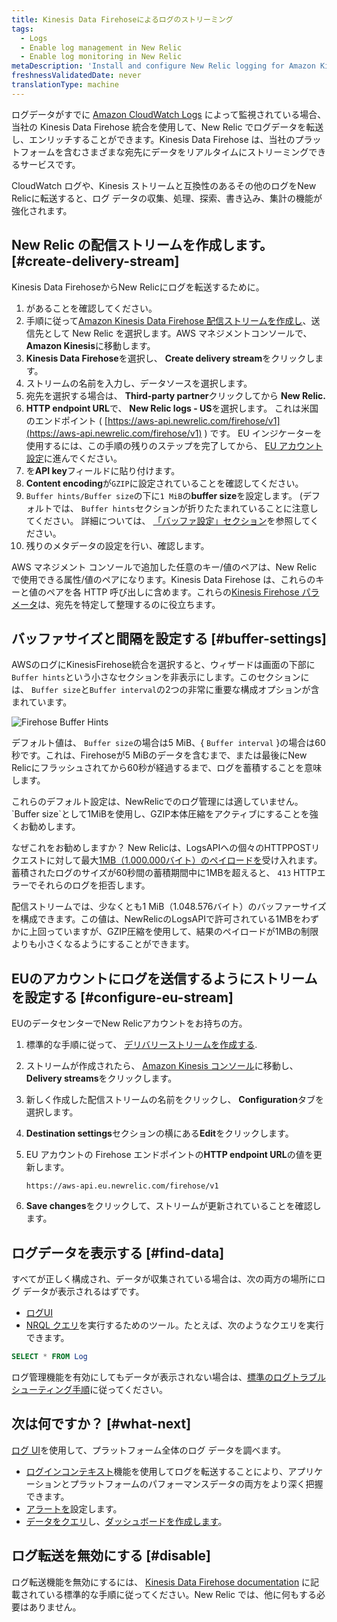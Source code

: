 ```yaml
---
title: Kinesis Data Firehoseによるログのストリーミング
tags:
  - Logs
  - Enable log management in New Relic
  - Enable log monitoring in New Relic
metaDescription: 'Install and configure New Relic logging for Amazon Kinesis Data Firehose, so you can use our enhanced log management capabilities.'
freshnessValidatedDate: never
translationType: machine
---
```


ログデータがすでに [Amazon CloudWatch Logs](https://docs.aws.amazon.com/AmazonCloudWatch/latest/logs/WhatIsCloudWatchLogs.html) によって監視されている場合、当社の Kinesis Data Firehose 統合を使用して、New Relic でログデータを転送し、エンリッチすることができます。Kinesis Data Firehose は、当社のプラットフォームを含むさまざまな宛先にデータをリアルタイムにストリーミングできるサービスです。

CloudWatch ログや、Kinesis ストリームと互換性のあるその他のログをNew Relicに転送すると、ログ データの収集、処理、探索、書き込み、集計の機能が強化されます。<InlinePopover type="logs"/>

## New Relic の配信ストリームを作成します。 [#create-delivery-stream]

Kinesis Data FirehoseからNew Relicにログを転送するために。

1. <InlinePopover type="licenseKey"/>があることを確認してください。
2. 手順に従って[Amazon Kinesis Data Firehose 配信ストリームを作成し](https://docs.aws.amazon.com/firehose/latest/dev/basic-create.html)、送信先として New Relic を選択します。AWS マネジメントコンソールで、 <DNT>**Amazon Kinesis**</DNT>に移動します。
3. <DNT>**Kinesis Data Firehose**</DNT>を選択し、 <DNT>**Create delivery stream**</DNT>をクリックします。
4. ストリームの名前を入力し、データソースを選択します。
5. 宛先を選択する場合は、 <DNT>**Third-party partner**</DNT>クリックしてから <DNT>**New Relic.**</DNT>
6. <DNT>**HTTP endpoint URL**</DNT>で、 <DNT>**New Relic logs - US**</DNT>を選択します。 これは米国のエンドポイント ( [https://aws-api.newrelic.com/firehose/v1](https://aws-api.newrelic.com/firehose/v1) ) です。 EU インジケーターを使用するには、この手順の残りのステップを完了してから、 [EU アカウント設定](#configure-eu-stream)に進んでください。
7. <InlinePopover type="licenseKey"/>を<DNT>**API key**</DNT>フィールドに貼り付けます。
8. <DNT>**Content encoding**</DNT>が`GZIP`に設定されていることを確認してください。
9. `Buffer hints/Buffer size`の下に`1 MiB`の<DNT>**buffer size**</DNT>を設定します。 (デフォルトでは、 `Buffer hints`セクションが折りたたまれていることに注意してください。 詳細については、 [「バッファ設定」セクション](#buffer-settings)を参照してください。
10. 残りのメタデータの設定を行い、確認します。

AWS マネジメント コンソールで追加した任意のキー/値のペアは、New Relic で使用できる属性/値のペアになります。Kinesis Data Firehose は、これらのキーと値のペアを各 HTTP 呼び出しに含めます。これらの[Kinesis Firehose パラメータ](https://docs.aws.amazon.com/firehose/latest/dev/create-destination.html#create-destination-new-relic)は、宛先を特定して整理するのに役立ちます。

## バッファサイズと間隔を設定する [#buffer-settings]

AWSのログにKinesisFirehose統合を選択すると、ウィザードは画面の下部に`Buffer hints`という小さなセクションを非表示にします。このセクションには、 `Buffer size`と`Buffer interval`の2つの非常に重要な構成オプションが含まれています。

<img
  title="Firehose Buffer Hints"
  alt="Firehose Buffer Hints"
  src="/images/logs_screenshot-crop_AWS-Kinesis-firehose-buffer-hints.webp"
/>

デフォルト値は、 `Buffer size`の場合は5 MiB、&#x7B; `Buffer interval` }の場合は60秒です。これは、Firehoseが5 MiBのデータを含むまで、または最後にNew Relicにフラッシュされてから60秒が経過するまで、ログを蓄積することを意味します。

<Callout variant="important">
  これらのデフォルト設定は、NewRelicでのログ管理には適していません。 `Buffer size`として1MiBを使用し、GZIP本体圧縮をアクティブにすることを強くお勧めします。
</Callout>

なぜこれをお勧めしますか？ New Relicは、LogsAPIへの個々のHTTPPOSTリクエストに対して最大[1MB（1.000.000バイト）のペイロードを](/docs/logs/log-api/introduction-log-api/#limits)受け入れます。蓄積されたログのサイズが60秒間の蓄積期間中に1MBを超えると、 `413` HTTPエラーでそれらのログを拒否します。

配信ストリームでは、少なくとも1 MiB（1.048.576バイト）のバッファーサイズを構成できます。この値は、NewRelicのLogsAPIで許可されている1MBをわずかに上回っていますが、GZIP圧縮を使用して、結果のペイロードが1MBの制限よりも小さくなるようにすることができます。

## EUのアカウントにログを送信するようにストリームを設定する [#configure-eu-stream]

EUのデータセンターでNew Relicアカウントをお持ちの方。

1. 標準的な手順に従って、 [デリバリーストリームを作成する](#create-delivery-stream).

2. ストリームが作成されたら、 [Amazon Kinesis コンソール](https://console.aws.amazon.com/kinesis/)に移動し、 <DNT>**Delivery streams**</DNT>をクリックします。

3. 新しく作成した配信ストリームの名前をクリックし、 <DNT>**Configuration**</DNT>タブを選択します。

4. <DNT>**Destination settings**</DNT>セクションの横にある<DNT>**Edit**</DNT>をクリックします。

5. EU アカウントの Firehose エンドポイントの<DNT>**HTTP endpoint URL**</DNT>の値を更新します。

   ```
   https://aws-api.eu.newrelic.com/firehose/v1
   ```

6. <DNT>**Save changes**</DNT>をクリックして、ストリームが更新されていることを確認します。

<InstallFeedback/>

## ログデータを表示する [#find-data]

すべてが正しく構成され、データが収集されている場合は、次の両方の場所にログ データが表示されるはずです。

* [ログUI](https://one.newrelic.com/launcher/logger.log-launcher)
* [NRQL クエリ](/docs/chart-builder/use-chart-builder/choose-data/use-advanced-nrql-mode-specify-data)を実行するためのツール。たとえば、次のようなクエリを実行できます。

```sql
SELECT * FROM Log
```

ログ管理機能を有効にしてもデータが表示されない場合は、[標準のログトラブルシューティング手順](/docs/logs/log-management/troubleshooting/no-log-data-appears-ui/)に従ってください。

## 次は何ですか？ [#what-next]

[ログ UI](/docs/logs/log-management/ui-data/use-logs-ui/)を使用して、プラットフォーム全体のログ データを調べます。

* [ログインコンテキスト](/docs/logs/enable-log-management-new-relic/configure-logs-context/configure-logs-context-apm-agents/)機能を使用してログを転送することにより、アプリケーションとプラットフォームのパフォーマンスデータの両方をより深く把握できます。
* [アラートを](/docs/alerts-applied-intelligence/new-relic-alerts/alert-conditions/create-alert-conditions/)設定します。
* [データをクエリ](/docs/query-your-data/explore-query-data/get-started/introduction-querying-new-relic-data/)し、[ダッシュボードを作成します](/docs/query-your-data/explore-query-data/dashboards/introduction-dashboards/)。

## ログ転送を無効にする [#disable]

ログ転送機能を無効にするには、 [Kinesis Data Firehose documentation](https://docs.aws.amazon.com/firehose/latest/dev/basic-create.html) に記載されている標準的な手順に従ってください。New Relic では、他に何もする必要はありません。

